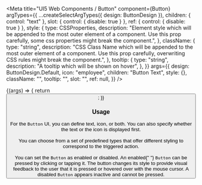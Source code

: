 

<Meta
  title="UI5 Web Components / Button"
  component={Button}
  argTypes={{
    ...createSelectArgTypes({ design: ButtonDesign }),
    children: { control: "text" },
    slot: { control: { disable: true } },
    ref: { control: { disable: true } },
    style: {
      type: CSSProperties,
      description:
        "Element style which will be appended to the most outer element of a component. Use this prop carefully, some css properties might break the component.",
    },
    className: {
      type: "string",
      description:
        "CSS Class Name which will be appended to the most outer element of a component. Use this prop carefully, overwriting CSS rules might break the component.",
    },
    tooltip: {
      type: "string",
      description: "A tooltip which will be shown on hover",
    },
  }}
  args={{
    design: ButtonDesign.Default,
    icon: "employee",
    children: "Button Text",
    style: {},
    className: "",
    tooltip: "",
    slot: "",
    ref: null,
  }}
/>

<DocsHeader />

<Canvas>
  <Story name="Default">
    {(args) => {
      return <Button {...args} />;
    }}
  </Story>
</Canvas>

<ArgsTable story="." />
<div
  style={{
    fontFamily: "var(--sapFontFamily)",
    fontSize: "var(--sapFontSize)",
    color: "var(--sapTextColor)",
  }}
>
  <h3>Usage</h3>
  For the <code>Button</code> UI, you can define text, icon, or both. You can also
  specify whether the text or the icon is displayed first. <br />
  <br />
  You can choose from a set of predefined types that offer different styling to correspond
  to the triggered action.
  <br />
  <br />
  You can set the <code>Button</code> as enabled or disabled. An enabled{" "}
  <code>Button</code> can be pressed by clicking or tapping it. The button
  changes its style to provide visual feedback to the user that it is pressed or
  hovered over with the mouse cursor. A disabled <code>Button</code> appears
  inactive and cannot be pressed.
</div>
